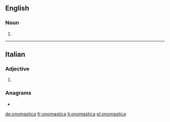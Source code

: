 ==English==

===Noun===
{{head|en|plural}}

# {{plural of|onomasticon|lang=en}}

----

==Italian==

===Adjective===
{{head|it|adjective form|g=f}}

# {{feminine of|onomastico|lang=it}}

===Anagrams===
* {{l/it|anatocismo}}

[[de:onomastica]]
[[fr:onomastica]]
[[it:onomastica]]
[[pl:onomastica]]